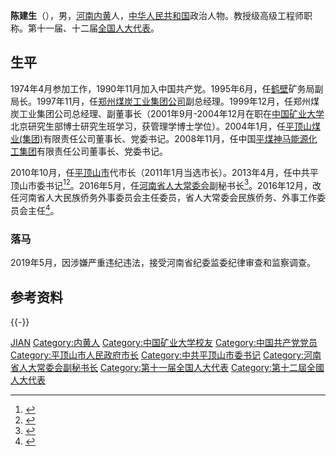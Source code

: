 {{Otheruses|陈建生 (消歧义)|other=其他同名人物}}

'''陈建生'''（{{bd|1956年|12月|}}），男，[[河南|河南]][[内黄|内黄]]人，[[中华人民共和国|中华人民共和国]]政治人物。教授级高级工程师职称。第十一届、十二届[[全国人大代表|全国人大代表]]。

== 生平 ==
1974年4月参加工作，1990年11月加入中国共产党。1995年6月，任[[鹤壁|鹤壁]]矿务局副局长。1997年11月，任[[郑州煤炭工业集团公司|郑州煤炭工业集团公司]]副总经理。1999年12月，任郑州煤炭工业集团公司总经理、副董事长（2001年9月-2004年12月在职在[[中国矿业大学|中国矿业大学]]北京研究生部博士研究生班学习，获管理学博士学位）。2004年1月，任[[平顶山煤业(集团)|平顶山煤业(集团)]]有限责任公司董事长、党委书记。2008年11月，任中国[[平煤神马能源化工集团|平煤神马能源化工集团]]有限责任公司董事长、党委书记。

2010年10月，任[[平顶山市|平顶山市]]代市长（2011年1月当选市长）。2013年4月，任中共平顶山市委书记<ref >{{cite web |url=http://renshi.people.com.cn/n/2013/0416/c139617-21150462.html |language= |title=陈建生任平顶山市委书记 张国伟任副书记 |publisher=中国共产党新闻网 |date=2013年4月16日 |accessdate= |archive-date=2016年3月4日 |archive-url=https://web.archive.org/web/20160304085439/http://renshi.people.com.cn/n/2013/0416/c139617-21150462.html |dead-url=no }}</ref><ref >{{cite web |url=http://www.pdsxww.com/news/2013-04/16/content_2061211.htm |language= |title=陈建生同志任平顶山市委书记 |publisher=平顶山日报 |date=2013-04-16 |accessdate= |archive-url=https://web.archive.org/web/20141020232428/http://www.pdsxww.com/news/2013-04/16/content_2061211.htm |archive-date=2014-10-20 |dead-url=yes }}</ref>。2016年5月，任[[河南省人大常委会|河南省人大常委会]]副秘书长<ref>{{cite news|title=河南平顶山市委原书记陈建生任省人大常委会副秘书长|url=http://www.thepaper.cn/newsDetail_forward_1475170|accessdate=2016-05-27|newspaper=澎湃新闻|archive-date=2016-05-30|archive-url=https://web.archive.org/web/20160530031601/http://www.thepaper.cn/newsDetail_forward_1475170|dead-url=no}}</ref>。2016年12月，改任河南省人大民族侨务外事委员会主任委员，省人大常委会民族侨务、外事工作委员会主任<ref>{{cite news|title=韩长峰获任河南省人大常委会副秘书长，陈建生不再担任|url=http://www.thepaper.cn/newsDetail_forward_1596632|accessdate=2017-01-20|work=澎湃新闻|archive-date=2017-01-31|archive-url=https://web.archive.org/web/20170131200845/http://www.thepaper.cn/newsDetail_forward_1596632|dead-url=no}}</ref>。

=== 落马 ===
2019年5月，因涉嫌严重违纪违法，接受河南省纪委监委纪律审查和监察调查。

== 参考资料 ==
{{reflist}}

{{-}}
{{start box}}
{{s-ppo|cpc}}
{{s-before|[[赵顷霖|赵顷霖]]}}
{{s-title|[[中国共产党平顶山市委员会|中国共产党平顶山市委员会]]书记|2013年4月－2016年5月}}
{{s-after|[[郭瑞民|郭瑞民]]}}
{{end box}}

{{中共十九大以来的反腐败工作}}

{{Authority control}}
{{DEFAULTSORT:Chen陈}}
[[Category:陈姓|JIAN]]
[[Category:内黄人|Category:内黄人]]
[[Category:中国矿业大学校友|Category:中国矿业大学校友]]
[[Category:中国共产党党员|Category:中国共产党党员]]
[[Category:平顶山市人民政府市长|Category:平顶山市人民政府市长]]
[[Category:中共平顶山市委书记|Category:中共平顶山市委书记]]
[[Category:河南省人大常委会副秘书长|Category:河南省人大常委会副秘书长]]
[[Category:第十一届全国人大代表|Category:第十一届全国人大代表]]
[[Category:第十二屆全國人大代表|Category:第十二屆全國人大代表]]